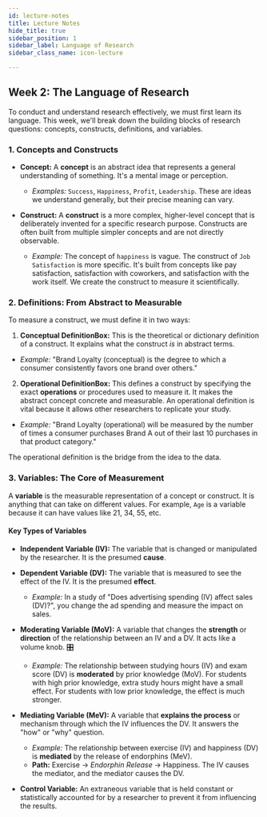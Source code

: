 ```yaml
---
id: lecture-notes
title: Lecture Notes
hide_title: true
sidebar_position: 1
sidebar_label: Language of Research
sidebar_class_name: icon-lecture

---
```


<ModuleBanner />


## **Week 2: The Language of Research**

To conduct and understand research effectively, we must first learn its language. This week, we'll break down the building blocks of research questions: concepts, constructs, definitions, and variables.

### **1. Concepts and Constructs**

* **Concept:** A **concept** is an abstract idea that represents a general understanding of something. It's a mental image or perception.
  * *Examples:* `Success`, `Happiness`, `Profit`, `Leadership`. These are ideas we understand generally, but their precise meaning can vary.

* **Construct:** A **construct** is a more complex, higher-level concept that is deliberately invented for a specific research purpose. Constructs are often built from multiple simpler concepts and are not directly observable.
  * *Example:* The concept of `happiness` is vague. The construct of `Job Satisfaction` is more specific. It's built from concepts like pay satisfaction, satisfaction with coworkers, and satisfaction with the work itself. We create the construct to measure it scientifically.

### **2. Definitions: From Abstract to Measurable**

To measure a construct, we must define it in two ways:

1.  **Conceptual DefinitionBox:** This is the theoretical or dictionary definition of a construct. It explains what the construct *is* in abstract terms.
* *Example:* "Brand Loyalty (conceptual) is the degree to which a consumer consistently favors one brand over others."

2.  **Operational DefinitionBox:** This defines a construct by specifying the exact **operations** or procedures used to measure it. It makes the abstract concept concrete and measurable. An operational definition is vital because it allows other researchers to replicate your study.
* *Example:* "Brand Loyalty (operational) will be measured by the number of times a consumer purchases Brand A out of their last 10 purchases in that product category."


The operational definition is the bridge from the idea to the data.

### **3. Variables: The Core of Measurement**

A **variable** is the measurable representation of a concept or construct. It is anything that can take on different values. For example, `Age` is a variable because it can have values like 21, 34, 55, etc.

#### **Key Types of Variables**

* **Independent Variable (IV):** The variable that is changed or manipulated by the researcher. It is the presumed **cause**.
* **Dependent Variable (DV):** The variable that is measured to see the effect of the IV. It is the presumed **effect**.

  * *Example:* In a study of "Does advertising spending (IV) affect sales (DV)?", you change the ad spending and measure the impact on sales.

* **Moderating Variable (MoV):** A variable that changes the **strength** or **direction** of the relationship between an IV and a DV. It acts like a volume knob. 🎛️

  * *Example:* The relationship between studying hours (IV) and exam score (DV) is **moderated** by prior knowledge (MoV). For students with high prior knowledge, extra study hours might have a small effect. For students with low prior knowledge, the effect is much stronger.

* **Mediating Variable (MeV):** A variable that **explains the process** or mechanism through which the IV influences the DV. It answers the "how" or "why" question.

  * *Example:* The relationship between exercise (IV) and happiness (DV) is **mediated** by the release of endorphins (MeV).
  * **Path:** Exercise → *Endorphin Release* → Happiness. The IV causes the mediator, and the mediator causes the DV.

* **Control Variable:** An extraneous variable that is held constant or statistically accounted for by a researcher to prevent it from influencing the results.
